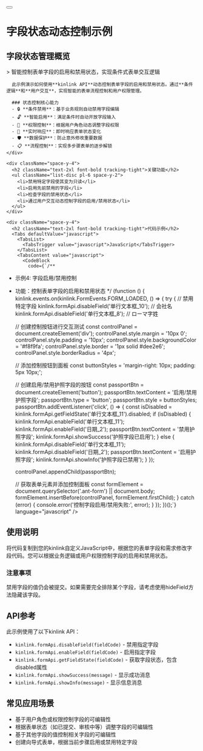 
<div className="container py-6 lg:py-10">
  <div className="flex items-center gap-4 mb-8">
    <Link href="/examples">
      <Button variant="outline" size="icon">
        <ArrowLeft className="h-4 w-4" />
      </Button>
    </Link>
    <h1 className="text-3xl font-bold tracking-tight">字段状态动态控制示例</h1>
  </div>

  <div className="my-8 space-y-6">
    <div className="space-y-4">
      <h2 className="text-2xl font-bold tracking-tight">字段状态管理概览</h2>
      > 智能控制表单字段的启用和禁用状态，实现条件式表单交互逻辑

      此示例演示如何使用**kinlink API**动态控制表单字段的启用和禁用状态。通过**条件逻辑**和**用户交互**，实现智能的表单流程控制和用户权限管理。

      ### 状态控制核心能力
      - 🔒 **条件禁用**：基于业务规则自动禁用字段编辑
      - 🔓 **智能启用**：满足条件时自动开放字段输入
      - 🎯 **权限控制**：根据用户角色动态调整字段权限
      - 🔄 **实时响应**：即时响应表单状态变化
      - 🛡️ **数据保护**：防止意外修改重要数据
      - 📋 **流程控制**：实现多步骤表单的逐步解锁
    </div>

    <div className="space-y-4">
      <h2 className="text-2xl font-bold tracking-tight">关键功能</h2>
      <ul className="list-disc pl-6 space-y-2">
        <li>禁用特定字段使其变为只读</li>
        <li>启用先前禁用的字段</li>
        <li>检查字段的禁用状态</li>
        <li>通过用户交互动态控制字段的启用/禁用状态</li>
      </ul>
    </div>

    <div className="space-y-4">
      <h2 className="text-2xl font-bold tracking-tight">代码示例</h2>
      <Tabs defaultValue="javascript">
        <TabsList>
          <TabsTrigger value="javascript">JavaScript</TabsTrigger>
        </TabsList>
        <TabsContent value="javascript">
          <CodeBlock 
            code={`/**
 * 示例4: 字段启用/禁用控制
 * 功能：控制表单字段的启用和禁用状态
 */
(function () {
  kinlink.events.on(kinlink.FormEvents.FORM_LOADED, () => {
    try {
      // 禁用特定字段
      kinlink.formApi.disableField('单行文本框_10'); // 会社名
      kinlink.formApi.disableField('单行文本框_8'); // ローマ字姓

      // 创建控制按钮进行交互测试
      const controlPanel = document.createElement('div');
      controlPanel.style.margin = '10px 0';
      controlPanel.style.padding = '10px';
      controlPanel.style.backgroundColor = '#f8f9fa';
      controlPanel.style.border = '1px solid #dee2e6';
      controlPanel.style.borderRadius = '4px';

      // 添加控制按钮到面板
      const buttonStyles = 'margin-right: 10px; padding: 5px 10px;';

      // 创建启用/禁用护照字段的按钮
      const passportBtn = document.createElement('button');
      passportBtn.textContent = '启用/禁用护照字段';
      passportBtn.type = 'button';
      passportBtn.style = buttonStyles;
      passportBtn.addEventListener('click', () => {
        const isDisabled =
          kinlink.formApi.getFieldState('单行文本框_11').disabled;
        if (isDisabled) {
          kinlink.formApi.enableField('单行文本框_11');
          kinlink.formApi.enableField('日期_2');
          passportBtn.textContent = '禁用护照字段';
          kinlink.formApi.showSuccess('护照字段已启用');
        } else {
          kinlink.formApi.disableField('单行文本框_11');
          kinlink.formApi.disableField('日期_2');
          passportBtn.textContent = '启用护照字段';
          kinlink.formApi.showInfo('护照字段已禁用');
        }
      });

      controlPanel.appendChild(passportBtn);

      // 获取表单元素并添加控制面板
      const formElement = document.querySelector('.ant-form') || document.body;
      formElement.insertBefore(controlPanel, formElement.firstChild);
    } catch (error) {
      console.error('控制字段启用/禁用失败:', error);
    }
  });
})();`} 
            language="javascript" 
          />
        </TabsContent>
      </Tabs>
    </div>

    <div className="space-y-4">
      <h2 className="text-2xl font-bold tracking-tight">使用说明</h2>
      <div>
        将代码复制到您的kinlink自定义JavaScript中，根据您的表单字段和需求修改字段代码。您可以根据业务逻辑或用户权限控制字段的启用和禁用状态。
      </div>
      <div className="p-4 border rounded-md bg-yellow-50 border-yellow-200">
        <h3 className="font-semibold text-yellow-800">注意事项</h3>
        <div className="text-yellow-800">
          禁用字段的值仍会被提交。如果需要完全排除某个字段，请考虑使用hideField方法隐藏该字段。
        </div>
      </div>
    </div>

    <div className="space-y-4">
      <h2 className="text-2xl font-bold tracking-tight">API参考</h2>
      <div>此示例使用了以下kinlink API：</div>
      <ul className="list-disc pl-6 space-y-2">
        <li>
          <code>kinlink.formApi.disableField(fieldCode)</code> -
          禁用指定字段
        </li>
        <li>
          <code>kinlink.formApi.enableField(fieldCode)</code> - 启用指定字段
        </li>
        <li>
          <code>kinlink.formApi.getFieldState(fieldCode)</code> -
          获取字段状态，包含disabled属性
        </li>
        <li>
          <code>kinlink.formApi.showSuccess(message)</code> - 显示成功消息
        </li>
        <li>
          <code>kinlink.formApi.showInfo(message)</code> - 显示信息消息
        </li>
      </ul>
    </div>

    <div className="space-y-4">
      <h2 className="text-2xl font-bold tracking-tight">常见应用场景</h2>
      <ul className="list-disc pl-6 space-y-2">
        <li>基于用户角色或权限控制字段的可编辑性</li>
        <li>根据表单状态（如已提交、审核中等）调整字段的可编辑性</li>
        <li>基于其他字段的值控制相关字段的可编辑性</li>
        <li>创建向导式表单，根据当前步骤启用或禁用特定字段</li>
      </ul>
    </div>
  </div>
</div> 